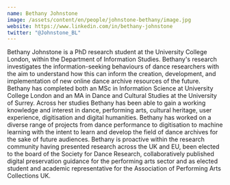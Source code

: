```yaml
---
name: Bethany Johnstone
image: /assets/content/en/people/johnstone-bethany/image.jpg
website: https://www.linkedin.com/in/bethany-johnstone
twitter: "@Johnstone_BL"
---
```

Bethany Johnstone is a PhD research student at the University College London, within the Department of Information Studies. Bethany's research investigates the information-seeking behaviours of dance researchers with the aim to understand how this can inform the creation, development, and implementation of new online dance archive resources of the future. Bethany has completed both an MSc in Information Science at University College London and an MA in Dance and Cultural Studies at the University of Surrey. Across her studies Bethany has been able to gain a working knowledge and interest in dance, performing arts, cultural heritage, user experience, digitisation and digital humanities. Bethany has worked on a diverse range of projects from dance performance to digitisation to machine learning with the intent to learn and develop the field of dance archives for the sake of future audiences. Bethany is proactive within the research community having presented research across the UK and EU, been elected to the board of the Society for Dance Research, collaboratively published digital preservation guidance for the performing arts sector and as elected student and academic representative for the Association of Performing Arts Collections UK.
